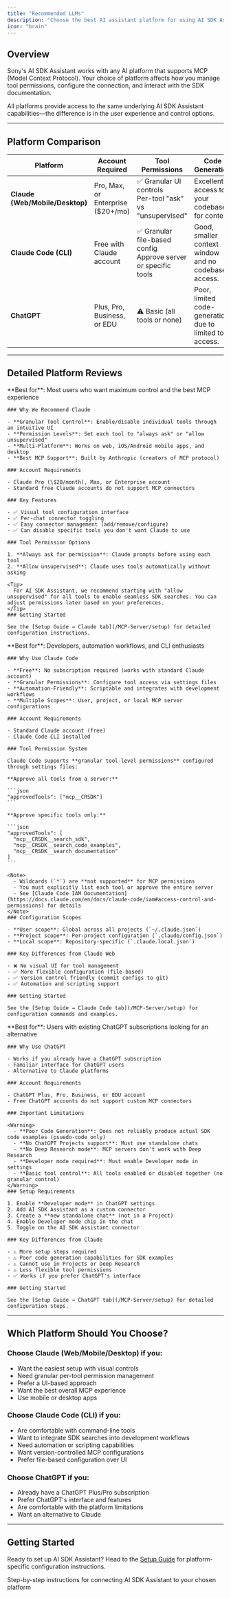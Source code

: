 ```yaml
---
title: "Recommended LLMs"
description: "Choose the best AI assistant platform for using AI SDK Assistant"
icon: "brain"
---
```


## Overview

Sony's AI SDK Assistant works with any AI platform that supports MCP (Model Context Protocol). Your choice of platform affects how you manage tool permissions, configure the connection, and interact with the SDK documentation.

All platforms provide access to the same underlying AI SDK Assistant capabilities—the difference is in the user experience and control options.

---

## Platform Comparison

| Platform                        | Account Required                   | Tool Permissions                                                   | Code Generation                                           | Setup                 | Best For                         |
| ------------------------------- | ---------------------------------- | ------------------------------------------------------------------ | --------------------------------------------------------- | --------------------- | -------------------------------- |
| **Claude (Web/Mobile/Desktop)** | Pro, Max, or Enterprise (\$20+/mo) | ✅ Granular UI controls<br />Per-tool "ask" vs "unsupervised"       | Excellent, access to your codebase for context.           | Easy (UI-based)       | Most users, maximum control      |
| **Claude Code (CLI)**           | Free with Claude account           | ✅ Granular file-based config<br />Approve server or specific tools | Good, smaller context window and no codebase access.      | Medium (config files) | Developers, automation workflows |
| **ChatGPT**                     | Plus, Pro, Business, or EDU        | ⚠️ Basic (all tools or none)                                       | Poor, limited code-generation due to limited tool access. | Easy (UI-based)       | Existing ChatGPT subscribers     |

---

## Detailed Platform Reviews

<AccordionGroup>
  <Accordion title="Claude (Web, Mobile, Desktop) - Recommended" icon="star">
    **Best for**: Most users who want maximum control and the best MCP experience

    ### Why We Recommend Claude

    - **Granular Tool Control**: Enable/disable individual tools through an intuitive UI
    - **Permission Levels**: Set each tool to "always ask" or "allow unsupervised"
    - **Multi-Platform**: Works on web, iOS/Android mobile apps, and desktop
    - **Best MCP Support**: Built by Anthropic (creators of MCP protocol)

    ### Account Requirements

    - Claude Pro (\$20/month), Max, or Enterprise account
    - Standard free Claude accounts do not support MCP connectors

    ### Key Features

    - ✅ Visual tool configuration interface
    - ✅ Per-chat connector toggling
    - ✅ Easy connector management (add/remove/configure)
    - ✅ Can disable specific tools you don't want Claude to use

    ### Tool Permission Options

    1. **Always ask for permission**: Claude prompts before using each tool
    2. **Allow unsupervised**: Claude uses tools automatically without asking

    <Tip>
      For AI SDK Assistant, we recommend starting with "allow unsupervised" for all tools to enable seamless SDK searches. You can adjust permissions later based on your preferences.
    </Tip>
    ### Getting Started

    See the [Setup Guide → Claude tab](/MCP-Server/setup) for detailed configuration instructions.
  </Accordion>
  <Accordion title="Claude Code (CLI) - Recommended for Developers" icon="terminal">
    **Best for**: Developers, automation workflows, and CLI enthusiasts

    ### Why Use Claude Code

    - **Free**: No subscription required (works with standard Claude account)
    - **Granular Permissions**: Configure tool access via settings files
    - **Automation-Friendly**: Scriptable and integrates with development workflows
    - **Multiple Scopes**: User, project, or local MCP server configurations

    ### Account Requirements

    - Standard Claude account (free)
    - Claude Code CLI installed

    ### Tool Permission System

    Claude Code supports **granular tool-level permissions** configured through settings files:

    **Approve all tools from a server:**

    ```json
    "approvedTools": ["mcp__CRSDK"]
    ```

    **Approve specific tools only:**

    ```json
    "approvedTools": [
      "mcp__CRSDK__search_sdk",
      "mcp__CRSDK__search_code_examples",
      "mcp__CRSDK__search_documentation"
    ]
    ```

    <Note>
      - Wildcards (`*`) are **not supported** for MCP permissions
      - You must explicitly list each tool or approve the entire server
      - See [Claude Code IAM Documentation](https://docs.claude.com/en/docs/claude-code/iam#access-control-and-permissions) for details
    </Note>
    ### Configuration Scopes

    - **User scope**: Global across all projects (`~/.claude.json`)
    - **Project scope**: Per-project configuration (`.claude/config.json`)
    - **Local scope**: Repository-specific (`.claude.local.json`)

    ### Key Differences from Claude Web

    - ❌ No visual UI for tool management
    - ✅ More flexible configuration (file-based)
    - ✅ Version control friendly (commit configs to git)
    - ✅ Automation and scripting support

    ### Getting Started

    See the [Setup Guide → Claude Code tab](/MCP-Server/setup) for configuration commands and examples.
  </Accordion>
  <Accordion title="ChatGPT - Alternative Option" icon="message">
    **Best for**: Users with existing ChatGPT subscriptions looking for an alternative

    ### Why Use ChatGPT

    - Works if you already have a ChatGPT subscription
    - Familiar interface for ChatGPT users
    - Alternative to Claude platforms

    ### Account Requirements

    - ChatGPT Plus, Pro, Business, or EDU account
    - Free ChatGPT accounts do not support custom MCP connectors

    ### Important Limitations

    <Warning>
      - **Poor Code Generation**: Does not reliably produce actual SDK code examples (psuedo-code only)
      - **No ChatGPT Projects support**: Must use standalone chats
      - **No Deep Research mode**: MCP servers don't work with Deep Research
      - **Developer mode required**: Must enable Developer mode in settings
      - **Basic tool control**: All tools enabled or disabled together (no granular control)
    </Warning>
    ### Setup Requirements

    1. Enable **Developer mode** in ChatGPT settings
    2. Add AI SDK Assistant as a custom connector
    3. Create a **new standalone chat** (not in a Project)
    4. Enable Developer mode chip in the chat
    5. Toggle on the AI SDK Assistant connector

    ### Key Differences from Claude

    - ⚠️ More setup steps required
    - ⚠️ Poor code generation capabilities for SDK examples
    - ⚠️ Cannot use in Projects or Deep Research
    - ⚠️ Less flexible tool permissions
    - ✅ Works if you prefer ChatGPT's interface

    ### Getting Started

    See the [Setup Guide → ChatGPT tab](/MCP-Server/setup) for detailed configuration steps.
  </Accordion>
</AccordionGroup>

---

## Which Platform Should You Choose?

### Choose **Claude (Web/Mobile/Desktop)** if you:

- Want the easiest setup with visual controls
- Need granular per-tool permission management
- Prefer a UI-based approach
- Want the best overall MCP experience
- Use mobile or desktop apps

### Choose **Claude Code (CLI)** if you:

- Are comfortable with command-line tools
- Want to integrate SDK searches into development workflows
- Need automation or scripting capabilities
- Want version-controlled MCP configurations
- Prefer file-based configuration over UI

### Choose **ChatGPT** if you:

- Already have a ChatGPT Plus/Pro subscription
- Prefer ChatGPT's interface and features
- Are comfortable with the platform limitations
- Want an alternative to Claude

---

## Getting Started

Ready to set up AI SDK Assistant? Head to the [Setup Guide](/MCP-Server/setup) for platform-specific configuration instructions.

<Card title="Setup Guide" icon="rocket" href="/MCP-Server/setup">
  Step-by-step instructions for connecting AI SDK Assistant to your chosen platform
</Card>